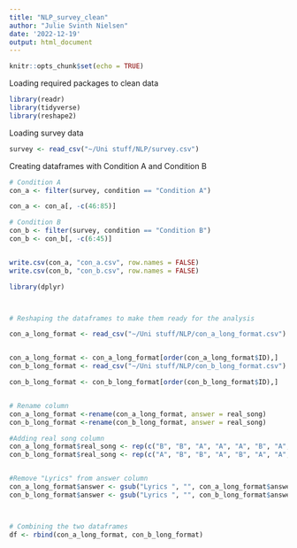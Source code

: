 ---
title: "NLP_survey_clean"
author: "Julie Svinth Nielsen"
date: '2022-12-19'
output: html_document
---

```{r setup, include=FALSE}
knitr::opts_chunk$set(echo = TRUE)


```

Loading required packages to clean data
```{r}
library(readr)
library(tidyverse)
library(reshape2)
```

Loading survey data
```{r}

survey <- read_csv("~/Uni stuff/NLP/survey.csv")

```

Creating dataframes with Condition A and Condition B
```{r}
# Condition A
con_a <- filter(survey, condition == "Condition A")

con_a <- con_a[, -c(46:85)]

# Condition B
con_b <- filter(survey, condition == "Condition B")
con_b <- con_b[, -c(6:45)]


write.csv(con_a, "con_a.csv", row.names = FALSE)
write.csv(con_b, "con_b.csv", row.names = FALSE)
```



```{r}

library(dplyr)




```
```{r}

# Reshaping the dataframes to make them ready for the analysis

con_a_long_format <- read_csv("~/Uni stuff/NLP/con_a_long_format.csv")


con_a_long_format <- con_a_long_format[order(con_a_long_format$ID),]
con_b_long_format <- read_csv("~/Uni stuff/NLP/con_b_long_format.csv")

con_b_long_format <- con_b_long_format[order(con_b_long_format$ID),]


# Rename column
con_a_long_format <-rename(con_a_long_format, answer = real_song)
con_b_long_format <-rename(con_b_long_format, answer = real_song)

#Adding real song column
con_a_long_format$real_song <- rep(c("B", "B", "A", "A", "A", "B", "A", "B", "B", "A"), 15)
con_b_long_format$real_song <- rep(c("A", "B", "B", "A", "B", "A", "A", "B", "A", "B"), 17)


#Remove "Lyrics" from answer column
con_a_long_format$answer <- gsub("Lyrics ", "", con_a_long_format$answer)
con_b_long_format$answer <- gsub("Lyrics ", "", con_b_long_format$answer)




```

```{r}


# Combining the two dataframes
df <- rbind(con_a_long_format, con_b_long_format)



```




